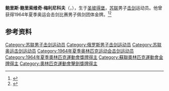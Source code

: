 {{NoteTA|G1=Sports}}
'''鲍里斯·鲍里索维奇·梅利尼科夫'''（{{lang-ru|Борис Борисович Мельников}}，{{bd|1938年|5月16日|2022年|2月5日|catIdx=Melnikov}}），生于[[圣彼得堡|圣彼得堡]]，[[苏联|苏联]]男子[[击剑|击剑]]运动员。他曾获得1964年夏季奥运会击剑比赛男子佩剑团体金牌。<ref>{{Cite web|title=Boris MELNIKOV|url=https://www.olympic.org/boris-melnikov|accessdate=2021-03-14|date=2021-03-12|work=International Olympic Committee|language=en}}</ref><ref name="sports-reference">{{cite web |url=https://www.sports-reference.com/olympics/athletes/me/boris-melnikov-1.html |archive-url=https://web.archive.org/web/20200418043237/https://www.sports-reference.com/olympics/athletes/me/boris-melnikov-1.html |archive-date=2020-04-18 |title=Boris Melnikov Olympic Results |access-date=2010-12-21 |work=sports-reference.com}}</ref>

== 参考资料 ==
{{reflist}}

{{奥林匹克运动会击剑比赛男子佩剑团体冠军}}

{{Authority control}}
{{DEFAULTSORT:Melnikov}}
[[Category:苏联男子击剑运动员|Category:苏联男子击剑运动员]]
[[Category:俄罗斯男子击剑运动员|Category:俄罗斯男子击剑运动员]]
[[Category:苏联奥运击剑运动员|Category:苏联奥运击剑运动员]]
[[Category:1964年夏季奥林匹克运动会击剑运动员|Category:1964年夏季奥林匹克运动会击剑运动员]]
[[Category:1964年夏季奧林匹克運動會獎牌得主|Category:1964年夏季奧林匹克運動會獎牌得主]]
[[Category:蘇聯奧林匹克運動會金牌得主|Category:蘇聯奧林匹克運動會金牌得主]]
[[Category:奧林匹克運動會擊劍獎牌得主|Category:奧林匹克運動會擊劍獎牌得主]]